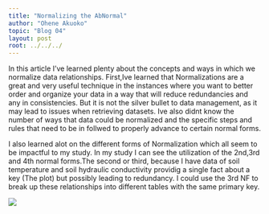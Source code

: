 ```yaml
---
title: "Normalizing the AbNormal"
author: "Ohene Akuoko"
topic: "Blog 04"
layout: post
root: ../../../
---
```


In this article I've learned plenty about the concepts and ways in which we normalize data relationships. First,Ive learned that Normalizations are a great and very useful technique in the instances where you want to better order and organize your data in a way that will reduce redundancies and any in consistencies. But it is not the silver bullet to data management, as it may lead to issues when retrieving datasets. Ive also didnt know the number of ways that data could be normalized and the specific steps  and rules that need to be in follwed to properly advance to certain normal forms.

I also learned alot on the different forms of Normalization which all seem to be impactful to my study. In my study I can see the utilization of the 2nd,3rd and 4th normal forms.The second or third, because I have data of soil temperature and soil hydraulic conductivity providig a single fact about a key (The plot) but possibly leading to redundancy. I could use the 3rd NF to break up these relationships into different tables with the same primary key.



![](images/gopher.gif)



